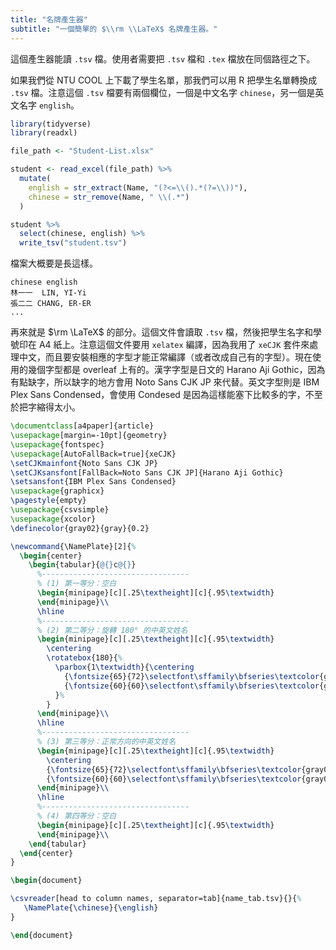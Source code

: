 ```yaml
---
title: "名牌產生器"
subtitle: "一個簡單的 $\\rm \\LaTeX$ 名牌產生器。"
---
```


這個產生器能讀 `.tsv` 檔。使用者需要把 `.tsv` 檔和 `.tex` 檔放在同個路徑之下。

如果我們從 NTU COOL 上下載了學生名單，那我們可以用 R 把學生名單轉換成 `.tsv` 檔。注意這個 `.tsv` 檔要有兩個欄位，一個是中文名字 `chinese`，另一個是英文名字 `english`。
```r
library(tidyverse)
library(readxl)

file_path <- "Student-List.xlsx"

student <- read_excel(file_path) %>%
  mutate(
    english = str_extract(Name, "(?<=\\().*(?=\\))"),
    chinese = str_remove(Name, " \\(.*")
  )

student %>%
  select(chinese, english) %>%
  write_tsv("student.tsv")
```

檔案大概要是長這樣。

```
chinese	english
林一一  LIN, YI-Yi
張二二	CHANG, ER-ER
...
```

再來就是 $\rm \LaTeX$ 的部分。這個文件會讀取 `.tsv` 檔，然後把學生名字和學號印在 A4 紙上。注意這個文件要用 `xelatex` 編譯，因為我用了 `xeCJK` 套件來處理中文，而且要安裝相應的字型才能正常編譯（或者改成自己有的字型）。現在使用的幾個字型都是 overleaf 上有的。漢字字型是日文的 Harano Aji Gothic，因為有點缺字，所以缺字的地方會用 Noto Sans CJK JP 來代替。英文字型則是 IBM Plex Sans Condensed，會使用 Condesed 是因為這樣能塞下比較多的字，不至於把字縮得太小。

```latex
\documentclass[a4paper]{article}
\usepackage[margin=-10pt]{geometry}
\usepackage{fontspec}
\usepackage[AutoFallBack=true]{xeCJK}
\setCJKmainfont{Noto Sans CJK JP}
\setCJKsansfont[FallBack=Noto Sans CJK JP]{Harano Aji Gothic}
\setsansfont{IBM Plex Sans Condensed}
\usepackage{graphicx}
\pagestyle{empty}
\usepackage{csvsimple}
\usepackage{xcolor}
\definecolor{gray02}{gray}{0.2}

\newcommand{\NamePlate}[2]{%
  \begin{center}
    \begin{tabular}{@{}c@{}}
      %---------------------------------
      % (1) 第一等分：空白
      \begin{minipage}[c][.25\textheight][c]{.95\textwidth}
      \end{minipage}\\
      \hline
      %---------------------------------
      % (2) 第二等分：旋轉 180° 的中英文姓名
      \begin{minipage}[c][.25\textheight][c]{.95\textwidth}
        \centering
        \rotatebox{180}{%
          \parbox{1\textwidth}{\centering
            {\fontsize{65}{72}\selectfont\sffamily\bfseries\textcolor{gray02}{#1}}\\[1cm]
            {\fontsize{60}{60}\selectfont\sffamily\bfseries\textcolor{gray02}{#2}}
          }%
        }
      \end{minipage}\\
      \hline
      %---------------------------------
      % (3) 第三等分：正常方向的中英文姓名
      \begin{minipage}[c][.25\textheight][c]{.95\textwidth}
        \centering
        {\fontsize{65}{72}\selectfont\sffamily\bfseries\textcolor{gray02}{#1}}\\[1cm]
        {\fontsize{60}{60}\selectfont\sffamily\bfseries\textcolor{gray02}{#2}}
      \end{minipage}\\
      \hline
      %---------------------------------
      % (4) 第四等分：空白
      \begin{minipage}[c][.25\textheight][c]{.95\textwidth}
      \end{minipage}\\
    \end{tabular}
  \end{center}
}

\begin{document}

\csvreader[head to column names, separator=tab]{name_tab.tsv}{}{%
   \NamePlate{\chinese}{\english}
}

\end{document}
```